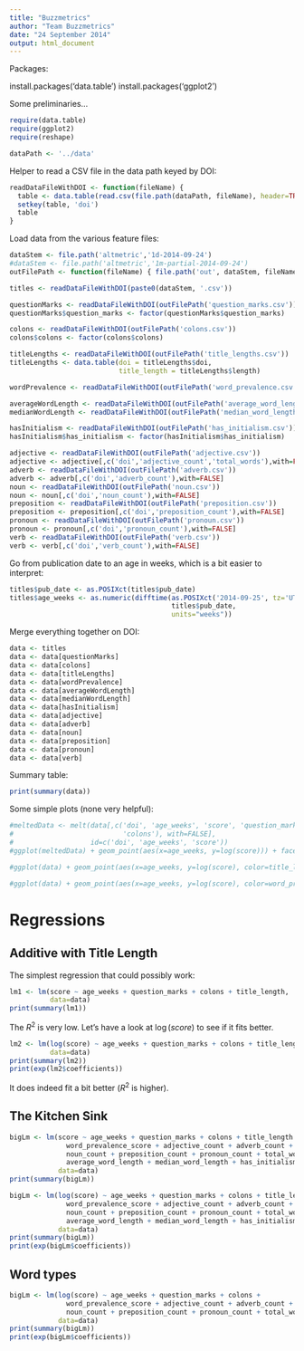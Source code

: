 ```yaml
---
title: "Buzzmetrics"
author: "Team Buzzmetrics"
date: "24 September 2014"
output: html_document
---
```


Packages:

install.packages('data.table')
install.packages('ggplot2')

Some preliminaries...

```r
require(data.table)
require(ggplot2)
require(reshape)

dataPath <- '../data'
```

Helper to read a CSV file in the data path keyed by DOI:

```r
readDataFileWithDOI <- function(fileName) {
  table <- data.table(read.csv(file.path(dataPath, fileName), header=TRUE))
  setkey(table, 'doi')
  table
}
```

Load data from the various feature files:

```r
dataStem <- file.path('altmetric','1d-2014-09-24')
#dataStem <- file.path('altmetric','1m-partial-2014-09-24')
outFilePath <- function(fileName) { file.path('out', dataStem, fileName) }

titles <- readDataFileWithDOI(paste0(dataStem, '.csv'))

questionMarks <- readDataFileWithDOI(outFilePath('question_marks.csv'))
questionMarks$question_marks <- factor(questionMarks$question_marks)

colons <- readDataFileWithDOI(outFilePath('colons.csv'))
colons$colons <- factor(colons$colons)

titleLengths <- readDataFileWithDOI(outFilePath('title_lengths.csv'))
titleLengths <- data.table(doi = titleLengths$doi,
                           title_length = titleLengths$length)

wordPrevalence <- readDataFileWithDOI(outFilePath('word_prevalence.csv'))

averageWordLength <- readDataFileWithDOI(outFilePath('average_word_length.csv'))
medianWordLength <- readDataFileWithDOI(outFilePath('median_word_length.csv'))

hasInitialism <- readDataFileWithDOI(outFilePath('has_initialism.csv'))
hasInitialism$has_initialism <- factor(hasInitialism$has_initialism)

adjective <- readDataFileWithDOI(outFilePath('adjective.csv'))
adjective <- adjective[,c('doi','adjective_count','total_words'),with=FALSE]
adverb <- readDataFileWithDOI(outFilePath('adverb.csv'))
adverb <- adverb[,c('doi','adverb_count'),with=FALSE]
noun <- readDataFileWithDOI(outFilePath('noun.csv'))
noun <- noun[,c('doi','noun_count'),with=FALSE]
preposition <- readDataFileWithDOI(outFilePath('preposition.csv'))
preposition <- preposition[,c('doi','preposition_count'),with=FALSE]
pronoun <- readDataFileWithDOI(outFilePath('pronoun.csv'))
pronoun <- pronoun[,c('doi','pronoun_count'),with=FALSE]
verb <- readDataFileWithDOI(outFilePath('verb.csv'))
verb <- verb[,c('doi','verb_count'),with=FALSE]
```

Go from publication date to an age in weeks, which is a bit easier to interpret:

```r
titles$pub_date <- as.POSIXct(titles$pub_date)
titles$age_weeks <- as.numeric(difftime(as.POSIXct('2014-09-25', tz='UTC'),
                                        titles$pub_date,
                                        units="weeks"))
```

Merge everything together on DOI:

```r
data <- titles
data <- data[questionMarks]
data <- data[colons]
data <- data[titleLengths]
data <- data[wordPrevalence]
data <- data[averageWordLength]
data <- data[medianWordLength]
data <- data[hasInitialism]
data <- data[adjective]
data <- data[adverb]
data <- data[noun]
data <- data[preposition]
data <- data[pronoun]
data <- data[verb]
```

Summary table:

```r
print(summary(data))
```

Some simple plots (none very helpful):

```r
#meltedData <- melt(data[,c('doi', 'age_weeks', 'score', 'question_marks',
#                           'colons'), with=FALSE],
#                   id=c('doi', 'age_weeks', 'score'))
#ggplot(meltedData) + geom_point(aes(x=age_weeks, y=log(score))) + facet_grid(variable ~ value)
```

```r
#ggplot(data) + geom_point(aes(x=age_weeks, y=log(score), color=title_length))
```

```r
#ggplot(data) + geom_point(aes(x=age_weeks, y=log(score), color=word_prevalence_score))
```

# Regressions

## Additive with Title Length

The simplest regression that could possibly work:

```r
lm1 <- lm(score ~ age_weeks + question_marks + colons + title_length,
          data=data)
print(summary(lm1))
```

The $R^2$ is very low. Let's have a look at $\log(score)$ to see if it fits better.

```r
lm2 <- lm(log(score) ~ age_weeks + question_marks + colons + title_length,
          data=data)
print(summary(lm2))
print(exp(lm2$coefficients))
```

It does indeed fit a bit better ($R^2$ is higher).

## The Kitchen Sink

```r
bigLm <- lm(score ~ age_weeks + question_marks + colons + title_length +
              word_prevalence_score + adjective_count + adverb_count +
              noun_count + preposition_count + pronoun_count + total_words +
              average_word_length + median_word_length + has_initialism,
            data=data)
print(summary(bigLm))
```

```r
bigLm <- lm(log(score) ~ age_weeks + question_marks + colons + title_length +
              word_prevalence_score + adjective_count + adverb_count +
              noun_count + preposition_count + pronoun_count + total_words +
              average_word_length + median_word_length + has_initialism,
            data=data)
print(summary(bigLm))
print(exp(bigLm$coefficients))
```

## Word types

```r
bigLm <- lm(log(score) ~ age_weeks + question_marks + colons +
              word_prevalence_score + adjective_count + adverb_count +
              noun_count + preposition_count + pronoun_count + total_words,
            data=data)
print(summary(bigLm))
print(exp(bigLm$coefficients))
```

